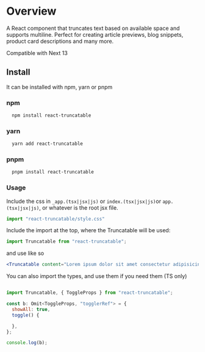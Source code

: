 

<Meta title="Overview" />


# Overview

A React component that truncates text based on available space and supports multiline. Perfect for creating article previews, blog snippets, product card descriptions and many more. 


Compatible with Next 13


## Install

It can be installed with npm, yarn or pnpm

### npm
```sh
  npm install react-truncatable
```

### yarn
```sh
  yarn add react-truncatable
```

### pnpm
```sh
  pnpm install react-truncatable
```

### **Usage**

Include the css in `_app.(tsx|jsx|js)` or `index.(tsx|jsx|js)`or `app.(tsx|jsx|js)`, or whatever is the root jsx file.

```jsx
import "react-truncatable/style.css"
```

Include the import at the top, where the Truncatable will be used:

```jsx
import Truncatable from "react-truncatable";
```

and use like so

```jsx
<Truncatable content="Lorem ipsum dolor sit amet consectetur adipisicing elit. Dolore quae quas fugit repudiandae. A cumque dicta expedita, omnis ex voluptatibus eum quaerat ipsum molestiae id qui cum saepe labore inventore voluptas ipsam necessitatibus mollitia. Libero eum aliquam officiis sit reiciendis nihil hic suscipit delectus doloremque doloribus magnam, eligendi sequi!" />
```

You can also import the types, and use them if you need them (TS only)

```jsx

import Truncatable, { ToggleProps } from "react-truncatable";

const b: Omit<ToggleProps, "togglerRef"> = {
  showAll: true,
  toggle() {

  },
};

console.log(b);

```
